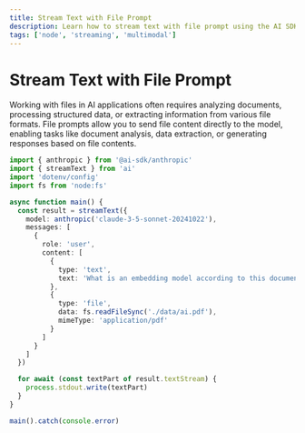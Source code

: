```yaml
---
title: Stream Text with File Prompt
description: Learn how to stream text with file prompt using the AI SDK and Node
tags: ['node', 'streaming', 'multimodal']
---
```


# Stream Text with File Prompt

Working with files in AI applications often requires analyzing documents, processing structured data, or extracting information from various file formats. File prompts allow you to send file content directly to the model, enabling tasks like document analysis, data extraction, or generating responses based on file contents.

```ts
import { anthropic } from '@ai-sdk/anthropic'
import { streamText } from 'ai'
import 'dotenv/config'
import fs from 'node:fs'

async function main() {
  const result = streamText({
    model: anthropic('claude-3-5-sonnet-20241022'),
    messages: [
      {
        role: 'user',
        content: [
          {
            type: 'text',
            text: 'What is an embedding model according to this document?'
          },
          {
            type: 'file',
            data: fs.readFileSync('./data/ai.pdf'),
            mimeType: 'application/pdf'
          }
        ]
      }
    ]
  })

  for await (const textPart of result.textStream) {
    process.stdout.write(textPart)
  }
}

main().catch(console.error)
```
